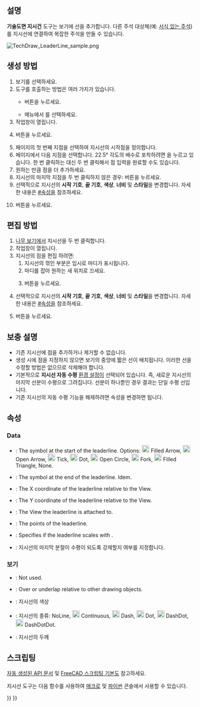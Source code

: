 <languages/>

{{Docnav
|[[TechDraw_Annotation/ko|주석]]
|[[TechDraw_RichTextAnnotation/ko|서식 있는 주석]]
|[[TechDraw_Workbench/ko|기술도면 작업]]
|IconL=TechDraw_Annotation.svg
|IconR=TechDraw_RichTextAnnotation.svg
|IconC=Workbench_TechDraw.svg
}}

{{GuiCommand
|Name=기술도면 지시건
|MenuLocation=기술도면→ 선 추가 → 보기에 지시선 추가
|Workbenches=[[TechDraw_Workbench/ko|기술도면 작업대]]
|Version=0.19
|SeeAlso=[[TechDraw_RichTextAnnotation/ko|기술도면 서식 있는 주석]], [[TechDraw_WeldSymbol/ko|기술도면 용접 기호]]
}}

<span id="Description"></span>
==설명==

'''기술도면 지시건''' 도구는 보기에 선을 추가합니다. 다른 주석 대상체(예: [[TechDraw_RichTextAnnotation/ko|서식 있는 주석]])를 지시선에 연결하여 복잡한 주석을 만들 수 있습니다. 

[[Image:TechDraw_LeaderLine_sample.png]]
{{Caption|보기에 추가된 지시선}}

<span id="Usage_create"></span>
== 생성 방법 ==

# 보기를 선택하세요. 
# 도구를 호출하는 방법은 여러 가지가 있습니다.
#* {{Button|[[Image:TechDraw_LeaderLine.svg|16px]] 보기에 지시선 추가}} 버튼을 누르세요.
#* 메뉴에서 {{MenuCommand|기술도면 → 선 추가 → [[Image:TechDraw_LeaderLine.svg|16px]] 보기에 지시선 추가}}를 선택하세요.
# 작업창이 열립니다.
# {{Button|점 선택}} 버튼을 누르세요.
# 페이지의 첫 번째 지점을 선택하여 지시선의 시작점을 정의합니다.
# 페이지에서 다음 지점을 선택합니다. 22.5° 각도의 배수로 포착하려면 {{KEY|Ctrl}}을 누르고 있습니다. 한 번 클릭하는 대신 두 번 클릭해서 점 입력을 완료할 수도 있습니다.
# 원하는 만큼 점을 더 추가하세요.
# 지시선의 마지막 지점을 두 번 클릭하지 않은 경우: {{Button|점 저장}} 버튼을 누르세요.
# 선택적으로 지시선의 '''시작 기호''', '''끝 기호''', '''색상''', '''너비''' 및 '''스타일'''을 변경합니다. 자세한 내용은 [[#속성]]을 참조하세요.
# {{Button|확인}} 버튼을 누르세요.

<span id="Usage_edit"></span>
== 편집 방법 ==

# [[Tree_view/ko|나무 보기]]에서 지시선을 두 번 클릭합니다.
# 작업창이 열립니다. 
# 지시선의 점을 편집 하려면:
## 지시선의 꺾인 부분은 임시로 마디가 표시됩니다.
## 마디를 잡아 원하는 새 위치로 끄세요.
## {{Button|변경 사항 저장}} 버튼을 누르세요.
# 선택적으로 지시선의 '''시작 기호''', '''끝 기호''', '''색상''', '''너비''' 및 '''스타일'''을 변경합니다. 자세한 내용은 [[#속성]]을 참조하세요.
# {{Button|확인}} 버튼을 누르세요.

<span id="Notes"></span>
== 보충 설명 == 

* 기존 지시선에 점을 추가하거나 제거할 수 없습니다.
* 생성 시에 점을 지정하지 않으면 보기의 중앙에 짧은 선이 배치됩니다. 이러한 선을 수정할 방법은 없으므로 삭제해야 합니다.
* 기본적으로 '''지시선 자동 수평''' [[TechDraw_Preferences/ko#주석|환경 설정]]이 선택되어 있습니다. 즉, 새로운 지시선의 마지막 선분이 수평으로 그려집니다. 선분이 하나뿐인 경우 결과는 단일 수평 선입니다.
* 기존 지시선의 자동 수평 기능을 해제하려면 {{PropertyData|자동 수평(Auto Horizontal)}} 속성을 변경하면 됩니다.

<span id="Properties"></span>
==속성==

===Data===

{{Properties_Title|Base}}

* {{PropertyData|Start Symbol|Enumeration}}: The symbol at the start of the leaderline. Options: [[Image:Arrowfilled.svg|20px]] Filled Arrow, [[Image:Arrowopen.svg|20px]] Open Arrow, [[Image:Arrowtick.svg|20px]] Tick, [[Image:Arrowdot.svg|20px]] Dot, [[Image:arrowopendot.svg|20px]] Open Circle, [[Image:arrowfork.svg|20px]] Fork, [[Image:arrowpyramid.svg|20px]] Filled Triangle, None.
* {{PropertyData|End Symbol|Enumeration}}: The symbol at the end of the leaderline. Idem.
* {{PropertyData|X|Distance}}: The X coordinate of the leaderline relative to the View.
* {{PropertyData|Y|Distance}}: The Y coordinate of the leaderline relative to the View.

{{Properties_Title|Leader}}

* {{PropertyData|Leader Parent|Link}}: The View the leaderline is attached to.
* {{PropertyData|Way Points|VectorList}}: The points of the leaderline.
* {{PropertyData|Scalable|Bool}}: Specifies if the leaderline scales with {{PropertyData|Leader Parent}}.
* {{PropertyData|Auto Horizontal|Bool}}: 지시선의 마지막 분절이 수평이 되도록 강제할지 여부를 지정합니다.

<span id="View"></span>
=== 보기 ===

{{TitleProperty|Base}}

* {{PropertyView|Keep Label|Bool}}: Not used.
* {{PropertyView|Stack Order|Integer}}: Over or underlap relative to other drawing objects. {{Version|0.21}}

{{TitleProperty|Line Format}}

* {{PropertyView|Color|Color}}: 지시선의 색상
* {{PropertyView|Line Style|Enumeration}}: 지시선의 종류: NoLine, [[Image:Continuous-line.svg|20px]] Continuous, [[Image:Dash-line.svg|20px]] Dash, [[Image:Dot-line.svg|20px]] Dot, [[Image:DashDot-line.svg|20px]] DashDot, [[Image:DashDotDot-line.svg|20px|Length]] DashDotDot.
* {{PropertyView|Line Width|Length}}: 지시선의 두께

<span id="Scripting"></span>
==스크립팅==

[https://freecad.github.io/SourceDoc/ 자동 생성된 API 문서] 및 [[FreeCAD_Scripting_Basics/ko|FreeCAD 스크립팅 기본]]도 참고하세요.

지시선 도구는 다음 함수를 사용하여 [[Macros/ko|매크로]] 및 [[Python/ko|파이썬]] 콘솔에서 사용할 수 있습니다.

{{Code|code=
myPage = FreeCAD.ActiveDocument().Page
myBase = FreeCAD.ActiveDocument().View
leaderObj = FreeCAD.ActiveDocument.addObject('TechDraw::DrawLeaderLine','DrawLeaderLine')
FreeCAD.activeDocument().myPage.addView(leaderObj)
FreeCAD.activeDocument().leaderObj.LeaderParent = myBase
#first waypoint is always (0,0,0)  
#rest of waypoints are positions relative to (0,0,0)
leaderObj.WayPoints = [p0,p1,p2]
leaderObj.X = 5
leaderObj.Y = 5
}}


{{Docnav
|[[TechDraw_Annotation/ko|주석]]
|[[TechDraw_RichTextAnnotation/ko|서식 있는 주석]]
|[[TechDraw_Workbench/ko|기술도면 작업]]
|IconL=TechDraw_Annotation.svg
|IconR=TechDraw_RichTextAnnotation.svg
|IconC=Workbench_TechDraw.svg
}}

{{TechDraw Tools navi{{#translation:}}}}
{{Userdocnavi{{#translation:}}}}